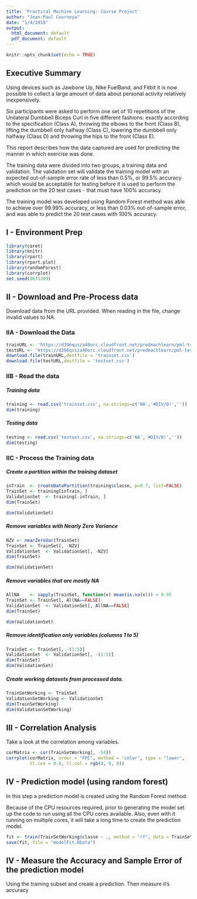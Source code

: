 ```yaml
---
title: 'Practical Machine Learning: Course Project'
author: "Jean-Paul Courneya"
date: "1/4/2018"
output:
  html_document: default
  pdf_document: default
---
```


```r
knitr::opts_chunk$set(echo = TRUE)
```
## Executive Summary
Using devices such as Jawbone Up, Nike FuelBand, and Fitbit it is now possible to collect a large amount of data about personal activity relatively inexpensively.

Six participants were asked to perform one set of 10 repetitions of the Unilateral Dumbbell Biceps Curl in five different fashions: exactly according to the specification (Class A), throwing the elbows to the front (Class B), lifting the dumbbell only halfway (Class C), lowering the dumbbell only halfway (Class D) and throwing the hips to the front (Class E).

This report describes how the data captured are used for predicting the manner in which exercise was done.

The training data were divided into two groups, a training data and validation. The validation set will validate the training model with an expected out-of-sample error rate of less than 0.5%, or 99.5% accuracy which would be acceptable for testing before it is used to perform the prediction on the 20 test cases - that must have 100% accuracy. 

The training model was developed using Random Forest method was able to achieve over 99.99% accuracy, or less than 0.03% out-of-sample error, and was able to predict the 20 test cases with 100% accuracy.

## I - Environment Prep

```r
library(caret)
library(knitr)
library(rpart)
library(rpart.plot)
library(randomForest)
library(corrplot)
set.seed(8675309)
```

## II - Download and Pre-Process data

Download data from the URL provided. When reading in the file, change invalid values to NA.

### IIA - Download the Data

```r
trainURL <- 'https://d396qusza40orc.cloudfront.net/predmachlearn/pml-training.csv'
testURL <- 'https://d396qusza40orc.cloudfront.net/predmachlearn/pml-testing.csv'
download.file(trainURL,destfile = 'trainset.csv')
download.file(testURL,destfile = 'testset.csv')
```

### IIB - Read the data

##### Training data
```r
training <- read.csv('trainset.csv', na.strings=c('NA','#DIV/0!',''))
dim(training)
```

##### Testing data
```r
testing <- read.csv('testset.csv', na.strings=c('NA','#DIV/0!',''))
dim(testing)
```

### IIC - Process the Training data

##### Create a partition within the training dataset 
```r
inTrain  <- createDataPartition(training$classe, p=0.7, list=FALSE)
TrainSet <- training[inTrain, ]
ValidationSet  <- training[-inTrain, ]
dim(TrainSet)
```

```r
dim(ValidationSet)
```

##### Remove variables with Nearly Zero Variance
```r

NZV <- nearZeroVar(TrainSet)
TrainSet <- TrainSet[, -NZV]
ValidationSet  <- ValidationSet[, -NZV]
dim(TrainSet)
```

```r
dim(ValidationSet)
```

##### Remove variables that are mostly NA
```r
AllNA    <- sapply(TrainSet, function(x) mean(is.na(x))) > 0.95
TrainSet <- TrainSet[, AllNA==FALSE]
ValidationSet  <- ValidationSet[, AllNA==FALSE]
dim(TrainSet)
```

```r
dim(ValidationSet)
```

##### Remove identification only variables (columns 1 to 5)
```r
TrainSet <- TrainSet[, -(1:5)]
ValidationSet  <- ValidationSet[, -(1:5)]
dim(TrainSet)
dim(ValidationSet)
```

##### Create working datasets from processed data.
```r
TrainSetWorking <- TrainSet
ValidationSetWorking <- ValidationSet
dim(TrainSetWorking)
dim(ValidationSetWorking)
```

## III - Correlation Analysis

Take a look at the correlation among variables.

```r
corMatrix <- cor(TrainSetWorking[, -54])
corrplot(corMatrix, order = "FPC", method = "color", type = "lower", 
         tl.cex = 0.8, tl.col = rgb(0, 0, 0))
```

## IV - Prediction model (using random forest)

In this step a prediction model is created using the Random Forest method.

Because of the CPU resources required, prior to generating the model set up the code to run using all the CPU cores available. Also, even with it running on multiple cores, it will take a long time to create the prediction model.

```r
fit <- train(TrainSetWorking$classe ~ ., method = "rf", data = TrainSetWorking)
save(fit, file = "modelFit.RData")
```

## IV - Measure the Accuracy and Sample Error of the prediction model

Using the training subset and create a prediction. Then measure it’s accuracy